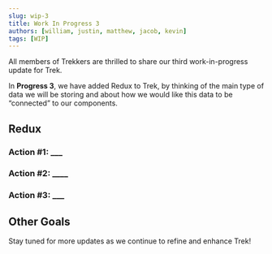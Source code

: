 ```yaml
---
slug: wip-3
title: Work In Progress 3
authors: [william, justin, matthew, jacob, kevin]
tags: [WIP]
---
```


All members of Trekkers are thrilled to share our third work-in-progress update for Trek.

In **Progress 3**, we have added Redux to Trek, by thinking of the main type of data we will be storing and about how we would like this data to be “connected” to our components.

## Redux

### Action #1: ___

### Action #2: ____

### Action #3: ___

## Other Goals

Stay tuned for more updates as we continue to refine and enhance Trek!

